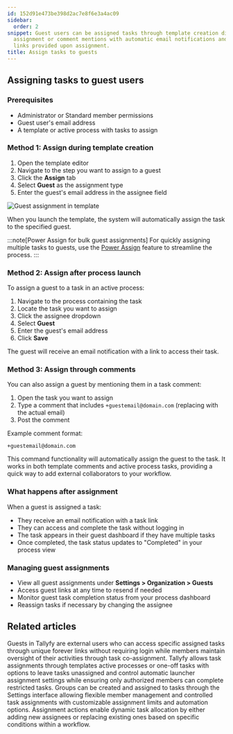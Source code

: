 ```yaml
---
id: 152d91e473be398d2ac7e8f6e3a4ac09
sidebar:
  order: 2
snippet: Guest users can be assigned tasks through template creation direct process
  assignment or comment mentions with automatic email notifications and task access
  links provided upon assignment.
title: Assign tasks to guests
---
```


## Assigning tasks to guest users

### Prerequisites
- Administrator or Standard member permissions
- Guest user's email address
- A template or active process with tasks to assign

### Method 1: Assign during template creation

1. Open the template editor
2. Navigate to the step you want to assign to a guest
3. Click the **Assign** tab
4. Select **Guest** as the assignment type
5. Enter the guest's email address in the assignee field

![Guest assignment in template](https://screenshots.tallyfy.com/tallyfy%2Fpro%2Fdesktop-light-add-guest-template.png)

When you launch the template, the system will automatically assign the task to the specified guest.

:::note[Power Assign for bulk guest assignments]
For quickly assigning multiple tasks to guests, use the [Power Assign](/products/pro/documenting/templates/how-can-power-tools-enhance-my-tallyfy-experience/) feature to streamline the process.
:::

### Method 2: Assign after process launch

To assign a guest to a task in an active process:

1. Navigate to the process containing the task
2. Locate the task you want to assign
3. Click the assignee dropdown
4. Select **Guest**
5. Enter the guest's email address
6. Click **Save**

The guest will receive an email notification with a link to access their task.

### Method 3: Assign through comments

You can also assign a guest by mentioning them in a task comment:

1. Open the task you want to assign
2. Type a comment that includes `+guestemail@domain.com` (replacing with the actual email)
3. Post the comment

Example comment format:
```
+guestemail@domain.com
```

This command functionality will automatically assign the guest to the task. It works in both template comments and active process tasks, providing a quick way to add external collaborators to your workflow.

### What happens after assignment

When a guest is assigned a task:
- They receive an email notification with a task link
- They can access and complete the task without logging in
- The task appears in their guest dashboard if they have multiple tasks
- Once completed, the task status updates to "Completed" in your process view

### Managing guest assignments

- View all guest assignments under **Settings > Organization > Guests**
- Access guest links at any time to resend if needed
- Monitor guest task completion status from your process dashboard
- Reassign tasks if necessary by changing the assignee


## Related articles
<CardGrid>
<LinkTitleCard header="<b>Documenting > Guests</b>" href="/products/pro/documenting/guests/" > Guests in Tallyfy are external users who can access specific assigned tasks through unique forever links without requiring login while members maintain oversight of their activities through task co-assignment. </LinkTitleCard>
<LinkTitleCard header="<b>Edit Task > Assign members or guests after launching</b>" href="/products/pro/tracking-and-tasks/tasks/edit-task/how-can-i-assign-members-to-tasks-in-tallyfy/" > Tallyfy allows task assignments through templates active processes or one-off tasks with options to leave tasks unassigned and control automatic launcher assignment settings while ensuring only authorized members can complete restricted tasks. </LinkTitleCard>
<LinkTitleCard header="<b>Groups > Create and assign groups</b>" href="/products/pro/documenting/groups/how-to-manage-groups-and-assign-tasks-in-tallyfy/" > Groups can be created and assigned to tasks through the Settings interface allowing flexible member management and controlled task assignments with customizable assignment limits and automation options. </LinkTitleCard>
<LinkTitleCard header="<b>Actions > Automate task assignments</b>" href="/products/pro/documenting/templates/automations/actions/asignment-actions/" > Assignment actions enable dynamic task allocation by either adding new assignees or replacing existing ones based on specific conditions within a workflow. </LinkTitleCard>
</CardGrid>
